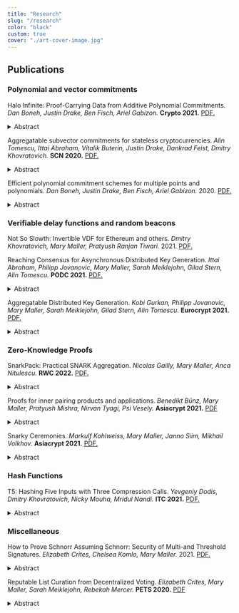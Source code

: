 ```yaml
---
title: "Research"
slug: "/research"
color: "black"
custom: true
cover: "./art-cover-image.jpg"
---
```



## Publications

### Polynomial and vector commitments

Halo Infinite: Proof-Carrying Data from Additive Polynomial Commitments.  *Dan Boneh, Justin Drake, Ben Fisch, Ariel Gabizon.* **Crypto 2021.** [PDF.]( https://eprint.iacr.org/2020/1536.pdf)

<details>
  <summary>Abstract</summary>

*Polynomial commitment schemes (PCS) have recently been in the spotlight for their key role in building SNARKs. A PCS provides the ability to commit to a polynomial over a finite field and prove its evaluation at points.  A succinct PCS has commitment and evaluation proof size sublinear in the degree of the polynomial. An efficient PCS has sublinear proof verification.  Any efficient and succinct PCS can be used to construct a SNARK with similar security and  efficiency characteristics (in the random oracle model).*

*Proof-carrying data (PCD) enables a set of parties to carry out an indefinitely long distributed computation where every step along the way is accompanied by a proof of correctness. It generalizes incrementally verifiable computation and can even be used to construct SNARKs. Until recently, however, the only known method for constructing PCD required expensive SNARK recursion. A system called Halo first demonstrated a new methodology for building PCD without SNARKs, exploiting an aggregation property of the Bulletproofs innerproduct argument. The construction was heuristic because it makes non-black-box use of a concrete instantiation of the Fiat-Shamir transform. We expand upon this methodology to show that PCD can be (heuristically) built from any homomorphic polynomial commitment scheme (PCS), even if the PCS evaluation proofs are neither succinct nor efficient. In fact, the
Halo methodology extends to any PCS that has an even more general property, namely the ability to aggregate linear combinations of commitments into a new succinct commitment that can later be opened to this linear combination. Our results thus imply new constructions of SNARKs and PCD that were not previously described in the literature and serve as a blueprint
for future constructions as well.*
    </details>





Aggregatable subvector commitments for stateless cryptocurrencies. *Alin Tomescu, Ittai Abraham, Vitalik Buterin, Justin Drake, Dankrad Feist, Dmitry Khovratovich.* **SCN 2020.** [PDF.]( https://eprint.iacr.org/2020/527.pdf)
<details>
  <summary>Abstract</summary>

*An aggregatable subvector commitment (aSVC) scheme is a vector commitment (VC) scheme that can aggregate multiple proofs into a single, small subvector proof. In this paper, we formalize aSVCs and give a construction from constant-sized polynomial commitments. Our construction is unique in that it has linear-sized public parameters, it can compute all constant-sized proofs in quasilinear time, it updates proofs in constant time and it can aggregate multiple proofs into a constant-sized subvector proof. Furthermore, our concrete proof sizes are small due to our use of pairing-friendly groups. We use our aSVC to obtain a payments-only stateless cryptocurrency with very low communication and computation overheads. Specifically, our constant-sized, aggregatable proofs reduce each block’s proof overhead to a single group element, which is optimal. Furthermore, our subvector proofs speed up block verification and our smaller public parameters further reduce block size.*
    </details>




Efficient polynomial commitment schemes for multiple points and polynomials. *Dan Boneh, Justin Drake, Ben Fisch, Ariel Gabizon.* 2020. [PDF.]( https://eprint.iacr.org/2020/081.pdf)
<details>
  <summary>Abstract</summary>

  *We present an enhanced version of the Kate, Zaverucha and Goldberg polynomial commitment scheme [KZG10] where a single group element can be an opening proof for multiple polynomials each evaluated at a different arbitrary subset of points.*

*As a sample application we “plug in” this scheme into the PLONK proving system[GWC19] to obtain improved proof size and prover run time at the expense of additional verifier G2 operations and pairings, and additional G2 SRS elements.*

*We also present a second scheme where the proof consists of two group elements and the verifier complexity is better than previously known batched verification methods for [KZG10].*
    </details>

### Verifiable delay functions and random beacons

Not So Slowth: Invertible VDF for Ethereum and others.  *Dmitry Khovratovich, Mary Maller, Pratyush Ranjan Tiwari.* 2021.  [PDF.](https://khovratovich.github.io/MinRoot/minroot.pdf)

Reaching Consensus for Asynchronous Distributed Key Generation.  *Ittai Abraham, Philipp Jovanovic, Mary Maller, Sarah Meiklejohn, Gilad Stern, Alin Tomescu.*  **PODC 2021.** [PDF.](https://arxiv.org/pdf/2102.09041.pdf)
<details>
  <summary>Abstract</summary>

*We give a protocol for Asynchronous Distributed Key Generation (A-DKG) that is optimally resilient (can withstand $f \leq n/3$ faulty parties), has a constant expected number of rounds, has $\tilde{\mathcal{O}}(n^3)$ expected communication complexity, and assumes only the existence of a PKI. Prior to our work, the best A-DKG protocols required $\Omega(n)$ expected number of rounds, and $\Omega(n^4)$ expected communication.*

*Our A-DKG protocol relies on several building blocks that are of independent interest. We define and design a Proposal Election (PE) protocol that allows parties to retrospectively agree on a valid proposal after enough proposals have been sent from different parties. With constant probability the elected proposal was proposed by a nonfaulty party. In building our PE protocol, we design a Verifiable Gather protocol which allows parties to communicate which proposals they have and have not seen in a verifiable manner. The final building block to our A-DKG is a Validated Asynchronous Byzantine Agreement (VABA) protocol. We use our PE protocol to construct a VABA protocol that does not require leaders or an asynchronous DKG setup. Our VABA protocol can be used more generally when it is not possible to use threshold signatures.*
    </details>

Aggregatable Distributed Key Generation.  *Kobi Gurkan, Philipp Jovanovic, Mary Maller, Sarah Meiklejohn, Gilad Stern, Alin Tomescu.* **Eurocrypt 2021.** [PDF.](https://eprint.iacr.org/2021/005.pdf)
<details>
  <summary>Abstract</summary>

*In this paper, we introduce a distributed key generation (DKG) protocol with aggregatable and publicly-verifiable transcripts. Compared with prior publicly-verifiable approaches, our DKG reduces the size of the final transcript and the time to verify it from $\mathcal{O}(n^2)$ to $\mathcal{O}(n \log n)$, where n denotes the number of parties. As compared with prior non-publicly-verifiable approaches, our DKG leverages gossip rather than all-to-all communication to reduce verification and communication complexity. We also revisit existing DKG security definitions,
which are quite strong, and propose new and natural relaxations. As a result, we can prove the security of our aggregatable DKG as well as that of several existing DKGs, including the popular Pedersen variant. We show that, under these new definitions, these existing DKGs can be used to yield secure threshold variants of popular cryptosystems such as El-Gamal encryption and BLS signatures. We also prove that our DKG can be securely combined with a new efficient verifiable unpredictable function (VUF), whose security we prove in the random oracle model. Finally, we experimentally evaluate our DKG and show that the perparty overheads scale linearly and are practical. For 64 parties, it takes 71 ms to share and 359 ms to verify the overall transcript, while for 8192 parties, it takes 8 s and 42.2 s respectively.*
    </details>

### Zero-Knowledge Proofs

SnarkPack: Practical SNARK Aggregation.  *Nicolas Gailly, Mary Maller, Anca Nitulescu.* **RWC 2022.** [PDF.](https://eprint.iacr.org/2021/529.pdf)
<details>
  <summary>Abstract</summary>

*Zero-knowledge SNARKs (zk-SNARKs) are non-interactive proof systems with short and efficiently verifiable proofs that do not reveal anything more than the correctness of the statement. zk-SNARKs are widely used in decentralised systems to address privacy and scalability concerns.*

*A major drawback of such proof systems in practice is the requirement to run a trusted setup for the public parameters. Moreover, these parameters set an upper bound to the size of the computations or statements to be proven, which results in new scalability problems.*

*We design and implement SnarkPack, a new argument that further reduces the size of SNARK proofs by means of aggregation. Our goal is to provide an off-the-shelf solution that is practical in the following sense: (1) it is compatible with existing deployed SNARK systems, (2) it does not require any extra trusted setup. SnarkPack is designed to work with Groth16 scheme and has logarithmic size proofs and a verifier that runs in logarithmic time in the number of proofs to be aggregated. Most importantly, SnarkPack reuses the public parameters from Groth16 system.*

*SnarkPack can aggregate 8192 proofs in 8.7s and verify them in 163ms, yielding a verification mechanism that is exponentially faster than other solutions. SnarkPack can be used in blockchain applications that rely on many SNARK proofs such as Proof-of-Space or roll-up solutions.*
    </details>


Proofs for inner pairing products and applications.  *Benedikt Bünz, Mary Maller, Pratyush Mishra, Nirvan Tyagi, Psi Vesely.*  **Asiacrypt 2021.** [PDF](https://eprint.iacr.org/2019/1177.pdf)
<details>
  <summary>Abstract</summary>

*We present a generalized inner product argument and demonstrate its applications to pairing-based languages. We apply our generalized argument to proving that an inner pairing product is correctly evaluated with respect to committed vectors of n source group elements. With a structured reference string (SRS), we achieve a logarithmic-time verifier whose work is dominated by 6 log n target group exponentiations. Proofs are of size 6 log n target group elements, computed using 6n pairings and 4n exponentiations in each source group. We apply our inner product arguments to build the first polynomial commitment scheme with succinct (logarithmic) verification, $\mathcal{O}(\sqrt{d})$ prover complexity for degree $d$ polynomials (not including the cost to evaluate the polynomial), and a CRS of size $\mathcal{O}(\sqrt{d})$. Concretely, this means that for d = 228, producing an evaluation proof in our protocol is 76$\times$ faster than doing so in the KZG [KZG10] commitment scheme, and the CRS in our protocol is 1,000$\times$ smaller: 13MB vs 13GB for KZG. This gap only grows as the degree increases. Our polynomial commitment scheme is applicable to both univariate and bivariate polynomials.*

*As a second application, we introduce an argument for aggregating n Groth16 zkSNARKs into an $\mathcal{O}(\log n)$ sized proof. Our protocol is significantly more efficient than aggregating these SNARKs via recursive composition [BCGMMW20]: we can aggregate about 130,000 proofs in 25min, while in the same time recursive composition aggregates just 90 proofs.*

*Finally, we show how to apply our aggregation protocol to construct a low-memory SNARK for  machine computations. For a computation that requires time T and space S, our SNARK produces proofs in space $\tilde{\mathcal{O}}(S + T)$, which is significantly more space efficient than a monolithic SNARK, which requires space $\tilde{\mathcal{O}}(S \cdot T)$.*
    </details>


Snarky Ceremonies.  *Markulf Kohlweiss, Mary Maller, Janno Siim, Mikhail Volkhov.* **Asiacrypt 2021.**  [PDF.](https://eprint.iacr.org/2021/219.pdf)
<details>
  <summary>Abstract</summary>

*Succinct non-interactive arguments of knowledge (SNARKs) have found numerous applications in the blockchain setting and elsewhere. The most efficient SNARKs require a distributed ceremony protocol to generate public parameters, also known as a structured reference string (SRS). Our contributions are two-fold:*

– *We give a security framework for non-interactive zero-knowledge arguments with a ceremony protocol.*

– *We revisit the ceremony protocol of Groth’s SNARK [Bowe et al., 2017]. We show that the original construction can be simplified and optimized, and then prove its security in our new framework. Importantly, our construction avoids the random beacon model used in the original work.*
    </details>

### Hash Functions

T5: Hashing Five Inputs with Three Compression Calls. *Yevgeniy Dodis, Dmitry Khovratovich, Nicky Mouha, Mridul Nandi.* **ITC 2021.** [PDF.](https://eprint.iacr.org/2021/373.pdf)
<details>
  <summary>Abstract</summary>

*We prove that this construction matches Stam’s bound, by providing $\tilde{\mathcal{O}}(q^2 / 2^n)$ collision security and $\mathcal{O}(q^3 / 2^{2n} + nq/2^n)$ preimage security (the latter term dominates in the region of interest, when $q \leq 2^{n/2}$). In particular, it provides birthday security for hashing 5 inputs using three 2n-to-n compression calls, instead of only 4 inputs in prior constructions.*

*Thus, we get a sequential variant of the Merkle-Damgard (MD) hashing, where t message blocks are hashed using only 3t/4 calls to the 2n-to-n compression functions; a 25% saving over traditional hash function constructions. This time reduces to t/4 (resp. t/2) sequential calls using 3 (resp. 2) parallel execution units; saving a factor of 4 (resp. 2) over the traditional MD-hashing, where parallelism does not help to process one message.*

*We also get a novel variant of a Merkle tree, where t message blocks can be processed using 0.75(t − 1) compression function calls and depth $0.86 \log_2 t$, thereby saving 25% in the number of calls and 14% in the update time over Merkle trees. We provide two modes for a local opening of a particular message block: conservative and aggressive. The former retains the birthday security, but provides longer proofs and local verification time than the traditional Merkle tree.*

*For the aggressive variant, we reduce the proof length to a 29% overhead compared to Merkle trees ($1.29 \log_2 t$ vs $\log_2 t$), but the verification time is now 14% faster ($0.86 \log_2 t$ vs $\log_2 t$). However, birthday security is only shown under a plausible conjecture related to the 3-XOR problem, and only for the (common, but not universal) setting where the root of the Merkle tree is known to correspond to a valid t-block message.*
    </details>


### Miscellaneous

How to Prove Schnorr Assuming Schnorr: Security of Multi-and Threshold Signatures. *Elizabeth Crites, Chelsea Komlo, Mary Maller.* 2021. [PDF.](https://eprint.iacr.org/2021/1375.pdf)

<details>
  <summary>Abstract</summary>

*In this paper, we present new techniques for proving the security of multi- and threshold signature schemes under discrete logarithm assumptions in the random oracle model. The purpose is to provide a simple framework for analyzing the relatively complex interactions of these schemes in a concurrent model, thereby reducing the risk of attacks. We make use of proofs of possession and prove that a Schnorr signature suffices as a proof of possession in the algebraic group model without any tightness loss. We introduce and prove the security of a simple, three-round multisignature SimpleMuSig.*

*Using our new techniques, we prove the concurrent security of a variant of the MuSig2 multisignature scheme that includes proofs of possession as well as the FROST threshold signature scheme. These are currently the most efficient schemes in the literature for generating Schnorr signatures in a multiparty setting. Our variant of MuSig2, which we call SpeedyMuSig, has faster key aggregation due to the proofs of possession.*
    </details>


Reputable List Curation from Decentralized Voting.  *Elizabeth Crites, Mary Maller, Sarah Meiklejohn, Rebekah Mercer.* **PETS 2020.** [PDF](https://eprint.iacr.org/2020/709.pdf)

<details>
  <summary>Abstract</summary>

*Token-curated registries (TCRs) are a mechanism by which a set of users are able to jointly curate a reputable list about real-world information. Entries in the registry may have any form, so this primitive has been proposed for use— and deployed— in a variety of decentralized applications, ranging from the simple joint creation of lists to helping to prevent the spread of misinformation online. Despite this interest, the security of this primitive is not well understood, and indeed existing constructions do not achieve strong or provable notions of security or privacy. In this paper, we provide a formal cryptographic treatment of TCRs as well as a construction that provably hides the votes cast by individual curators. Along the way, we provide a model and proof of security for an underlying voting scheme, which may be of independent interest.*
    </details>
